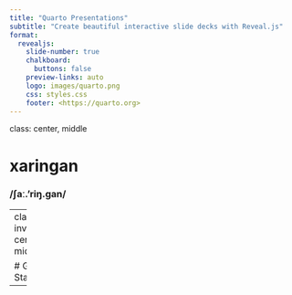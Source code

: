 ```yaml
---
title: "Quarto Presentations"
subtitle: "Create beautiful interactive slide decks with Reveal.js"
format:
  revealjs: 
    slide-number: true
    chalkboard: 
      buttons: false
    preview-links: auto
    logo: images/quarto.png
    css: styles.css
    footer: <https://quarto.org>
---
```

class: center, middle

# xaringan

### /ʃaː.'riŋ.ɡan/

---
class: inverse, center, middle

# Get Started

---